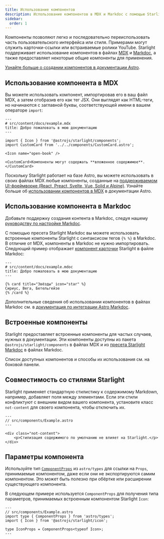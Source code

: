 ```yaml
---
title: Использование компонентов
description: Использование компонентов в MDX и Markdoc с помощью Starlight.
sidebar:
  order: 1
---
```


Компоненты позволяют легко и последовательно переиспользовать часть пользовательского интерфейса или стиля.
Примерами могут служить карточки-ссылки или встраиваемые ролики YouTube.
Starlight поддерживает использование компонентов в файлах [MDX](https://mdxjs.com/) и [Markdoc](https://markdoc.dev/), а также предоставляет некоторые общие компоненты для применения.

[Узнайте больше о создании компонентов в документации Astro](https://docs.astro.build/ru/core-concepts/astro-components/).

## Использование компонента в MDX

Вы можете использовать компонент, импортировав его в ваш файл MDX, а затем отобразив его как тег JSX.
Они выглядят как HTML-теги, но начинаются с заглавной буквы, соответствующей имени в вашем операторе `import`:

```mdx
---
# src/content/docs/example.mdx
title: Добро пожаловать в мою документацию
---

import { Icon } from '@astrojs/starlight/components';
import CustomCard from '../../components/CustomCard.astro';

<Icon name="open-book" />

<CustomCard>Компоненты могут содержать **вложенное содержимое**.</CustomCard>
```

Поскольку Starlight работает на базе Astro, вы можете использовать в своих файлах MDX любые компоненты, созданные на [поддерживаемом UI-фреймворке (React, Preact, Svelte, Vue, Solid и Alpine)](https://docs.astro.build/ru/core-concepts/framework-components/).
Узнайте больше об [использовании компонентов в MDX](https://docs.astro.build/ru/guides/integrations-guide/mdx/#using-components-in-mdx) в документации Astro.

## Использование компонента в Markdoc

Добавьте поддержку создания контента в Markdoc, следуя нашему [руководству по настройке Markdoc](/ru/guides/authoring-content/#markdoc).

С помощью пресета Starlight Markdoc вы можете использовать встроенные компоненты Starlight с синтаксисом тегов `{% %}` в Markdoc.
В отличие от MDX, компоненты в Markdoc не нужно импортировать.
Следующий пример отображает [компонент карточки](/ru/components/cards/) Starlight в файле Markdoc:

```markdoc
---
# src/content/docs/example.mdoc
title: Добро пожаловать в мою документацию
---

{% card title="Звёзды" icon="star" %}
Сириус, Вега, Бетельгейзе
{% /card %}
```

Дополнительные сведения об использовании компонентов в файлах Markdoc см. в [документация по интеграции Astro Markdoc](https://docs.astro.build/ru/guides/integrations-guide/markdoc/#render-components).

## Встроенные компоненты

Starlight предоставляет встроенные компоненты для частых случаев, нужных в документации.
Эти компоненты доступны из пакета `@astrojs/starlight/components` в файлах MDX и из [пресета Starlight Markdoc](/ru/guides/authoring-content/#markdoc) в файлах Markdoc.

Список доступных компонентов и способы их использования см. на боковой панели.

## Совместимость со стилями Starlight

Starlight применяет стандартную стилистику к содержимому Markdown, например, добавляет поля между элементами.
Если эти стили конфликтуют с внешним видом вашего компонента, установите класс `not-content` для своего компонента, чтобы отключить их.

```astro 'class="not-content"'
---
// src/components/Example.astro
---

<div class="not-content">
	<p>Стилизация содержимого по умолчанию не влияет на Starlight.</p>
</div>
```

## Параметры компонента

Используйте тип [`ComponentProps`](https://docs.astro.build/ru/guides/typescript/#%D1%82%D0%B8%D0%BF-componentprops) из `astro/types` для ссылки на `Props`, принимаемые компонентом, даже если они не экспортируются самим компонентом.
Это может быть полезно при обёртке или расширении существующего компонента.

В следующем примере используется `ComponentProps` для получения типа параметров, принимаемых встроенным компонентом Starlight `Icon`:

```astro
---
// src/components/Example.astro
import type { ComponentProps } from 'astro/types';
import { Icon } from '@astrojs/starlight/icon';

type IconProps = ComponentProps<typeof Icon>;
---
```
